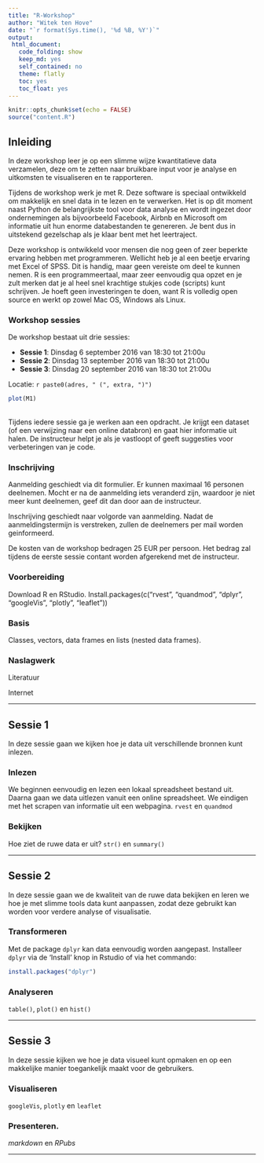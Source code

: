 ```yaml
---
title: "R-Workshop"
author: "Witek ten Hove"
date: "`r format(Sys.time(), '%d %B, %Y')`"
output:
 html_document:
   code_folding: show
   keep_md: yes
   self_contained: no
   theme: flatly
   toc: yes
   toc_float: yes
---
```

<script src="//maps.googleapis.com/maps/api/js?key=AIzaSyAfbzoFaFxwmdLDpzlwjku5kCcSgPLb33I" async="" defer="defer" type="text/javascript"></script>
```r
knitr::opts_chunk$set(echo = FALSE)
source("content.R")
```

## Inleiding

In deze workshop leer je op een slimme wijze kwantitatieve data verzamelen, deze om te zetten naar bruikbare input voor je analyse en uitkomsten te visualiseren en te rapporteren.

Tijdens de workshop werk je met R. Deze software is speciaal ontwikkeld om makkelijk en snel data in te lezen en te verwerken. Het is op dit moment naast Python de belangrijkste tool voor data analyse en wordt ingezet door ondernemingen als bijvoorbeeld Facebook, Airbnb en Microsoft om informatie uit hun enorme databestanden te genereren. Je bent dus in uitstekend gezelschap als je klaar bent met het leertraject.

Deze workshop is ontwikkeld voor mensen die nog geen of zeer beperkte ervaring hebben met programmeren. Wellicht heb je al een beetje ervaring met Excel of SPSS. Dit is handig, maar geen vereiste om deel te kunnen nemen. R is een programmeertaal, maar zeer eenvoudig qua opzet en je zult merken dat je al heel snel krachtige stukjes code (scripts) kunt schrijven. Je hoeft geen investeringen te doen, want R is volledig open source en werkt op zowel Mac OS, Windows als Linux.

### Workshop sessies
De workshop bestaat uit drie sessies:

* __Sessie 1__: Dinsdag 6 september 2016 van 18:30 tot 21:00u
* __Sessie 2__: Dinsdag 13 september 2016 van 18:30 tot 21:00u
* __Sessie 3__: Dinsdag 20 september 2016 van 18:30 tot 21:00u

Locatie: `r paste0(adres, " (", extra, ")")`

```r
plot(M1)
```
<br>
Tijdens iedere sessie ga je werken aan een opdracht. Je krijgt een dataset (of een verwijzing naar een online databron) en gaat hier informatie uit halen. De instructeur helpt je als je vastloopt of geeft suggesties voor verbeteringen van je code.

### Inschrijving
Aanmelding geschiedt via dit formulier. Er kunnen maximaal 16 personen deelnemen. Mocht er na de aanmelding iets veranderd zijn, waardoor je niet meer kunt deelnemen, geef dit dan door aan de instructeur.

Inschrijving geschiedt naar volgorde van aanmelding. Nadat de aanmeldingstermijn is verstreken, zullen de deelnemers per mail worden geinformeerd.

De kosten van de workshop bedragen 25 EUR per persoon. Het bedrag zal tijdens de eerste sessie contant worden afgerekend met de instructeur.

### Voorbereiding
Download R en RStudio. Install.packages(c("rvest", "quandmod", "dplyr", "googleVis", "plotly", "leaflet"))

### Basis
Classes, vectors, data frames en lists (nested data frames).

### Naslagwerk
Literatuur

Internet

---

## Sessie 1

In deze sessie gaan we kijken hoe je data uit verschillende bronnen kunt inlezen.

### Inlezen

We beginnen eenvoudig en lezen een lokaal spreadsheet bestand uit. Daarna gaan we data uitlezen vanuit een online spreadsheet. We eindigen met het scrapen van informatie uit een webpagina. `rvest` en `quandmod`

### Bekijken

Hoe ziet de ruwe data er uit? `str()` en `summary()`

---

## Sessie 2

In deze sessie gaan we de kwaliteit van de ruwe data bekijken en leren we hoe je met slimme tools data kunt aanpassen, zodat deze gebruikt kan worden voor verdere analyse of visualisatie.

### Transformeren

Met de package `dplyr` kan data eenvoudig worden aangepast. Installeer `dplyr` via de 'Install' knop in Rstudio of via het commando:
```r
install.packages("dplyr")
```

### Analyseren
`table()`, `plot()` en `hist()`

---

## Sessie 3

In deze sessie kijken we hoe je data visueel kunt opmaken en op een makkelijke manier toegankelijk maakt voor de gebruikers.

### Visualiseren
`googleVis`, `plotly` en `leaflet`

### Presenteren.
*markdown* en *RPubs*



---
